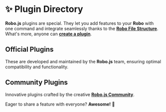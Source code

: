 
# ✨ Plugin Directory

**Robo.js** plugins are special. They let you add features to your **Robo** with one command and integrate seamlessly thanks to the **[Robo File Structure](./robojs/files)**. What's more, anyone can **[create a plugin](./create-robo/plugins)**.

## Official Plugins

These are developed and maintained by the **Robo.js** team, ensuring optimal compatibility and functionality.

<CardContainer>
	<Card
		href="./ai"
		title="🔌 @robojs/ai"
		description="Transform your Robo into a personalized AI chatbot! Supports Discord command execution."
	/>
	<Card
		href="./ai-voice"
		title="🔌 @robojs/ai-voice"
		description="Give your Robo a voice! Command and converse with it in voice channels."
	/>
	<Card
		href="./analytics"
		title="🔌 @robojs/analytics"
		description="Track user interactions and server activity with ease."
	/>
	<Card
		href="./better-stack"
		title="🔌 @robojs/better-stack"
		description="Visualize uptime and search logs in an appealing and searchable format."
	/>
	<Card
		href="./dev"
		title="🔌 @robojs/dev"
		description="Utilities to test Robo APIs, monitor resources, and replicate specific behaviors."
	/>
	<Card href="./maintenance" title="🔌 @robojs/maintenance" description="Add a maintenance mode to your Robo." />
	<Card
		href="./moderation"
		title="🔌 @robojs/moderation"
		description="Equip your bot with essential tools to manage and maintain your server."
	/>
	<Card href="./patch" title="🔌 @robojs/patch" description="A collection of patches optimized for Robo.js projects." />
	<Card href="./server" title="🔌 @robojs/server" description="Create and manage web pages, APIs, and more." />
	<Card href="./sync" title="🔌 @robojs/sync" description="Real-time state sync for multiplayer games and apps." />
	<Card href="./trpc" title="🔌 @robojs/trpc" description="Fully managed tRPC optimized for Robo.js." />
</CardContainer>

## Community Plugins

Innovative plugins crafted by the creative **[Robo.js Community](https://roboplay.dev/discord)**.

<CardContainer>
	<Card
		href="https://www.npmjs.com/package/community-challenges"
		title="🔗 Community Challenges"
		description="Submit your challenge ideas to the community challenges directly from your bot."
	/>
	<Card
		href="https://www.npmjs.com/package/discord-user-profile"
		title="🔗 Discord User Profile"
		description="Create your own user profile on a discord server and share it. Allow anyone to do the same."
	/>
	<Card
		href="https://www.npmjs.com/package/economy-plugin"
		title="🔗 Economy"
		description="The Economy Plugin encompasses essential commands for a basic economy bot. Data storage is managed via Flashcore. provide goals like purchasing roles to customize names or prioritizing display in user lists. Its a great way to get people engaged with the community Everything is customizable!"
	/>
	<Card
		href="https://www.npmjs.com/package/emoji-reaction-plugin"
		title="🔗 Emoji Reaction"
		description="Make your conversations fun and interactive with various emoji based reactions."
	/>
	<Card
		href="https://www.npmjs.com/package/api-sync-robojs"
		title="🔗 Api Sync"
		description="Real-time state sync across clients and server the simplest way possible."
	/>
</CardContainer>

Eager to share a feature with everyone? **Awesome!** 🌟

<CardContainer>
	<Card href="./create" title="🔌 Creating Plugins" description="Make your own plugins for Robo.js." />
</CardContainer>

